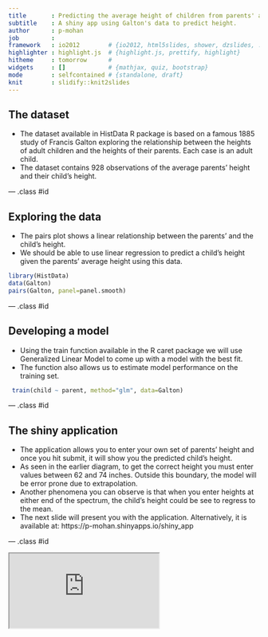 ```yaml
---
title       : Predicting the average height of children from parents' average height
subtitle    : A shiny app using Galton's data to predict height.
author      : p-mohan
job         : 
framework   : io2012        # {io2012, html5slides, shower, dzslides, ...}
highlighter : highlight.js  # {highlight.js, prettify, highlight}
hitheme     : tomorrow      # 
widgets     : []            # {mathjax, quiz, bootstrap}
mode        : selfcontained # {standalone, draft}
knit        : slidify::knit2slides
---
```


## The dataset

- The dataset available in HistData R package is based on a famous 1885 study of Francis Galton exploring the relationship between the heights of adult children and the heights of their parents. Each case is an adult child.
- The dataset contains 928 observations of the average parents' height and their child's height. 

--- .class #id 

## Exploring the data

- The pairs plot shows a linear relationship between the parents' and the child's height.
- We should be able to use linear regression to predict a child's height given the parents' average height using this data.

```r
library(HistData)
data(Galton)
pairs(Galton, panel=panel.smooth)
```

--- .class #id 

## Developing a model

- Using the train function available in the R caret package we will use Generalized Linear Model to come up with a model with the best fit.
- The function also allows us to estimate model performance on the training set.

```r
 train(child ~ parent, method="glm", data=Galton)
```

--- .class #id 

## The shiny application

- The application allows you to enter your own set of parents' height and once you hit submit, it will show you the predicted child's height.
- As seen in the earlier diagram, to get the correct height you must enter values between 62 and 74 inches. Outside this boundary, the model will be error prone due to extrapolation.
- Another phenomena you can observe is that when you enter heights at either end of the spectrum, the child's height could be see to regress to the mean.
- The next slide will present you with the application. Alternatively, it is available at: https://p-mohan.shinyapps.io/shiny_app

--- .class #id 

<iframe src="https://p-mohan.shinyapps.io/shiny_app"></iframe>
